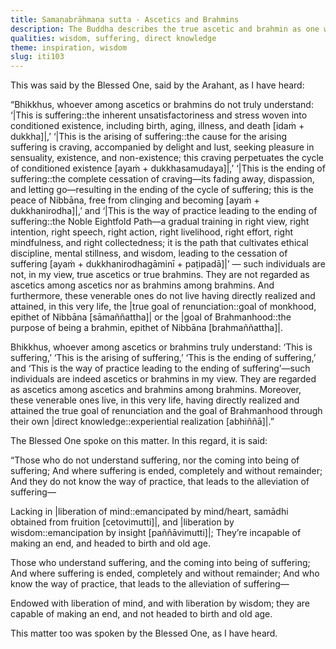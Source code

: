 ```yaml
---
title: Samaṇabrāhmaṇa sutta - Ascetics and Brahmins
description: The Buddha describes the true ascetic and brahmin as one who understands the four noble truths.
qualities: wisdom, suffering, direct knowledge
theme: inspiration, wisdom
slug: iti103
---
```


This was said by the Blessed One, said by the Arahant, as I have heard:

“Bhikkhus, whoever among ascetics or brahmins do not truly understand: ‘|This is suffering::the inherent unsatisfactoriness and stress woven into conditioned existence, including birth, aging, illness, and death [idaṁ + dukkha]|,’ ‘|This is the arising of suffering::the cause for the arising suffering is craving, accompanied by delight and lust, seeking pleasure in sensuality, existence, and non-existence; this craving perpetuates the cycle of conditioned existence [ayaṁ + dukkhasamudaya]|,’ ‘|This is the ending of suffering::the complete cessation of craving—its fading away, dispassion, and letting go—resulting in the ending of the cycle of suffering; this is the peace of Nibbāna, free from clinging and becoming [ayaṁ + dukkhanirodha]|,’ and ‘|This is the way of practice leading to the ending of suffering::the Noble Eightfold Path—a gradual training in right view, right intention, right speech, right action, right livelihood, right effort, right mindfulness, and right collectedness; it is the path that cultivates ethical discipline, mental stillness, and wisdom, leading to the cessation of suffering [ayaṁ + dukkhanirodhagāminī + paṭipadā]|’ — such individuals are not, in my view, true ascetics or true brahmins. They are not regarded as ascetics among ascetics nor as brahmins among brahmins. And furthermore, these venerable ones do not live having directly realized and attained, in this very life, the |true goal of renunciation::goal of monkhood, epithet of Nibbāna [sāmaññattha]| or the |goal of Brahmanhood::the purpose of being a brahmin, epithet of Nibbāna [brahmaññattha]|.

Bhikkhus, whoever among ascetics or brahmins truly understand: ‘This is suffering,’ ‘This is the arising of suffering,’ ‘This is the ending of suffering,’ and ‘This is the way of practice leading to the ending of suffering’—such individuals are indeed ascetics or brahmins in my view. They are regarded as ascetics among ascetics and brahmins among brahmins. Moreover, these venerable ones live, in this very life, having directly realized and attained the true goal of renunciation and the goal of Brahmanhood through their own |direct knowledge::experiential realization [abhiññā]|.”

The Blessed One spoke on this matter. In this regard, it is said:

“Those who do not understand suffering,
nor the coming into being of suffering;
And where suffering is ended,
completely and without remainder;
And they do not know the way of practice,
that leads to the alleviation of suffering—

Lacking in |liberation of mind::emancipated by mind/heart, samādhi obtained from fruition [cetovimutti]|,
and |liberation by wisdom::emancipation by insight [paññāvimutti]|;
They’re incapable of making an end,
and headed to birth and old age.

Those who understand suffering,
and the coming into being of suffering;
And where suffering is ended,
completely and without remainder;
And who know the way of practice,
that leads to the alleviation of suffering—

Endowed with liberation of mind,
and with liberation by wisdom;
they are capable of making an end,
and not headed to birth and old age.

This matter too was spoken by the Blessed One, as I have heard.